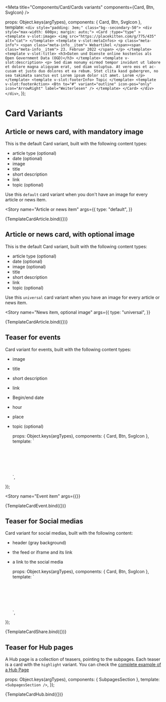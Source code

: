 
<Meta
  title="Components/Card/Cards variants"
  components={Card, Btn, SvgIcon}
/>

  props: Object.keys(argTypes),
  components: { Card, Btn, SvgIcon },
  template:
  `
    <div style="padding: 3em;" class="bg--secondary-50">
      <div style="max-width: 600px; margin: auto;">
        <Card :type="type" >
          <template v-slot:image>
            <img src="https://placekitten.com/g/775/435" alt="cat">
          </template>
          <template v-slot:metaInfos>
            <p class="meta-info">
              <span class="meta-info__item">
                Webartikel
              </span><span class="meta-info__item">
                23. Februar 2022
              </span>
            </p>
          </template>
          <template v-slot:title>
            <h3>Daten und Dienste online kostenlos als Open Government Data (OGD)</h3>
          </template>
          <template v-slot:description>
            <p>
              Sed diam nonumy eirmod tempor invidunt ut labore et dolore magna aliquyam erat,
              sed diam voluptua. At vero eos et ac-cusam et justo duo dolores et ea rebum.
              Stet clita kasd gubergren, no sea takimata sanctus est Lorem ipsum dolor sit amet.
              Lorem
            </p>
          </template>
          <template v-slot:footerInfo>
            Topic
          </template>
          <template v-slot:footerAction>
            <Btn
              to="#"
              variant="outline"
              icon-pos="only"
              icon="ArrowRight"
              label="Weiterlesen"
            />
          </template>
        </Card>
      </div>
    </div>
  `,
});

# Card Variants

## Article or news card, with mandatory image
This is the default Card variant, built with the following content types:
- article type (optional)
- date (optional)
- image
- title
- short description
- link
- topic (optional)

Use this `default` card variant when you don't have an image for every article or news item.

<Story
  name="Article or news item"
  args={{
    type: "default",
  }}
>
  {TemplateCardArticle.bind({})}
</Story>

## Article or news card, with optional image
This is the default Card variant, built with the following content types:
- article type (optional)
- date (optional)
- image (optional)
- title
- short description
- link
- topic (optional)

Use this `universal` card variant when you have an image for every article or news item.

<Story
  name="News item, optional image"
  args={{
    type: "universal",
  }}
>
  {TemplateCardArticle.bind({})}
</Story>

## Teaser for events
Card variant for events, built with the following content types:
- image
- title
- short description
- link
- Begin/end date
- hour
- place
- topic (optional)

  props: Object.keys(argTypes),
  components: { Card, Btn, SvgIcon },
  template:
  `
    <div style="padding: 3em;" class="bg--secondary-50">
      <div style="max-width: 600px; margin: auto;">
        <Card type="default" >
          <template v-slot:image>
            <img src="https://placekitten.com/g/775/350" alt="cat">
          </template>
          <template v-slot:title>
            <h3>Geo.Hackmin</h3>
          </template>
          <template v-slot:description>
            <p>
              Hatten Sie schon immer eine Idee, die sie mit Geodaten umsetzen wollten?
              Wollten Sie schon immer ein Problem mit Hilfe von Karten und Luftbildern lösen?
            </p>
            <ul class="flex flex-wrap">
              <li class="flex items-center mr-6 mb-2">
                <SvgIcon icon="Calendar" size="xl" class="-ml-1.5 mr-1" />
                <div>10-12 Mai 2021</div>
              </li>
              <li class="flex items-center mr-6 mb-2">
                <SvgIcon icon="Clock" size="xl" class="-ml-1.5 mr-1" />
                <div>9 bis 11 Uhr</div>
              </li>
              <li class="flex items-center mr-6 mb-2">
                <SvgIcon icon="MapMarker" size="xl" class="-ml-1.5 mr-1" />
                <div>Zürich</div>
              </li>
            </ul>
          </template>
          <template v-slot:footerInfo>
            Veranstaltung
          </template>
          <template v-slot:footerAction>
            <Btn
              to="#"
              variant="outline"
              icon-pos="only"
              icon="ArrowRight"
              label="Weiterlesen"
            />
          </template>
        </Card>
      </div>
    </div>
  `,
});

<Story
  name="Event item"
  args={{}}
>
  {TemplateCardEvent.bind({})}
</Story>

## Teaser for Social medias
Card variant for social medias, built with the following content:
- header (gray background)
- the feed or iframe and its link
- a link to the social media

  props: Object.keys(argTypes),
  components: { Card, Btn, SvgIcon },
  template:
  `
    <div style="padding: 3em;" class="bg--secondary-50">
      <div style="max-width: 600px; margin: auto;">
        <Card>
          <template v-slot:header>
            <SvgIcon icon="Instagram" size="xl" class="mr-2" />
            <div>Instagram insights</div>
          </template>
          <template v-slot:description>
              <div
                class="socials__instagram"
              >
                <iframe class="instagram-media instagram-media-rendered" id="instagram-embed-0" src="https://www.instagram.com/p/Cd6KkQsOnOh/embed/?cr=1&amp;v=14&amp;wp=333&amp;rd=https%3A%2F%2Fstorybook.bund-ds.bedev.liip.ch&amp;rp=%2Fiframe.html%3Fid%3Dpages-homepage--example%26viewMode%3Ddocs#%7B%22ci%22%3A0%2C%22os%22%3A880315.3999999994%2C%22ls%22%3A879792.2999999998%2C%22le%22%3A880250.2000000002%7D" allowtransparency="true" allowfullscreen="true" frameborder="0" height="588" data-instgrm-payload-id="instagram-media-payload-0" scrolling="no" style="background: white; width: calc(100% - 2px); border-radius: 3px; border: 1px solid rgb(219, 219, 219); box-shadow: none; display: block; margin: 0px 0px 12px; min-width: 326px; padding: 0px;"></iframe>
              </div>
            </template>
          <template v-slot:footerAction>
            <Btn
              to="#"
              variant="outline"
              icon-pos="only"
              icon="ArrowRight"
              label="Weiterlesen"
            />
          </template>
        </Card>
      </div>
    </div>
  `,
});

<Canvas>
  <Story
    name="Sharing item"
    args={{}}
  >
    {TemplateCardShare.bind({})}
  </Story>
</Canvas>

## Teaser for Hub pages
A Hub page is a collection of teasers, pointing to the subpages. Each teaser is a card with the `highlight` variant. You can check the <a href="?path=/story/pages-hub-page--example">complete example of a Hub Page</a>

  props: Object.keys(argTypes),
  components: { SubpagesSection },
  template:
  `
    <SubpagesSection />
  `,
});

<Canvas>
  <Story
    name="Hub page item"
    args={{}}
  >
    {TemplateCardHub.bind({})}
  </Story>
</Canvas>

